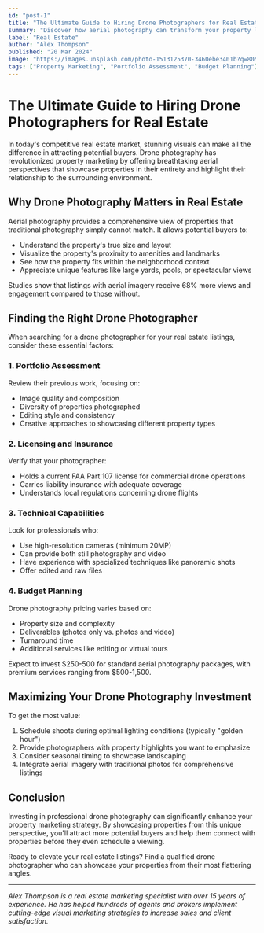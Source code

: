 ```yaml
---
id: "post-1"
title: "The Ultimate Guide to Hiring Drone Photographers for Real Estate"
summary: "Discover how aerial photography can transform your property listings. This comprehensive guide covers what to look for in a professional drone photographer, pricing expectations, and the stunning results that can elevate your marketing strategy."
label: "Real Estate"
author: "Alex Thompson"
published: "20 Mar 2024"
image: "https://images.unsplash.com/photo-1513125370-3460ebe3401b?q=80&w=1000&auto=format&fit=crop"
tags: ["Property Marketing", "Portfolio Assessment", "Budget Planning"]
---
```


# The Ultimate Guide to Hiring Drone Photographers for Real Estate

In today's competitive real estate market, stunning visuals can make all the difference in attracting potential buyers. Drone photography has revolutionized property marketing by offering breathtaking aerial perspectives that showcase properties in their entirety and highlight their relationship to the surrounding environment.

## Why Drone Photography Matters in Real Estate

Aerial photography provides a comprehensive view of properties that traditional photography simply cannot match. It allows potential buyers to:

- Understand the property's true size and layout
- Visualize the property's proximity to amenities and landmarks
- See how the property fits within the neighborhood context
- Appreciate unique features like large yards, pools, or spectacular views

Studies show that listings with aerial imagery receive 68% more views and engagement compared to those without.

## Finding the Right Drone Photographer

When searching for a drone photographer for your real estate listings, consider these essential factors:

### 1. Portfolio Assessment

Review their previous work, focusing on:
- Image quality and composition
- Diversity of properties photographed
- Editing style and consistency
- Creative approaches to showcasing different property types

### 2. Licensing and Insurance

Verify that your photographer:
- Holds a current FAA Part 107 license for commercial drone operations
- Carries liability insurance with adequate coverage
- Understands local regulations concerning drone flights

### 3. Technical Capabilities

Look for professionals who:
- Use high-resolution cameras (minimum 20MP)
- Can provide both still photography and video
- Have experience with specialized techniques like panoramic shots
- Offer edited and raw files

### 4. Budget Planning

Drone photography pricing varies based on:
- Property size and complexity
- Deliverables (photos only vs. photos and video)
- Turnaround time
- Additional services like editing or virtual tours

Expect to invest $250-500 for standard aerial photography packages, with premium services ranging from $500-1,500.

## Maximizing Your Drone Photography Investment

To get the most value:

1. Schedule shoots during optimal lighting conditions (typically "golden hour")
2. Provide photographers with property highlights you want to emphasize
3. Consider seasonal timing to showcase landscaping
4. Integrate aerial imagery with traditional photos for comprehensive listings

## Conclusion

Investing in professional drone photography can significantly enhance your property marketing strategy. By showcasing properties from this unique perspective, you'll attract more potential buyers and help them connect with properties before they even schedule a viewing.

Ready to elevate your real estate listings? Find a qualified drone photographer who can showcase your properties from their most flattering angles.

---

*Alex Thompson is a real estate marketing specialist with over 15 years of experience. He has helped hundreds of agents and brokers implement cutting-edge visual marketing strategies to increase sales and client satisfaction.* 